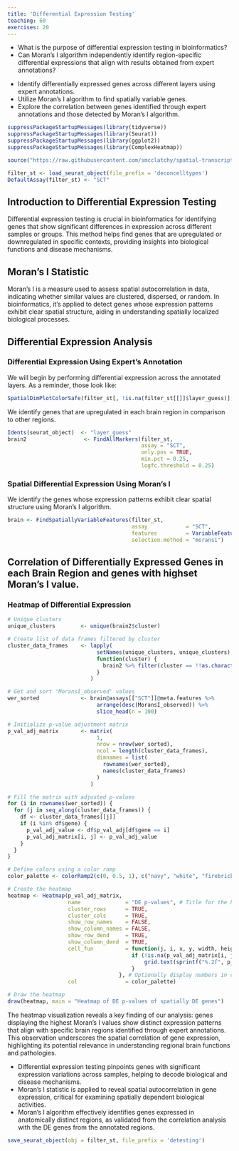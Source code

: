 ```yaml
---
title: 'Differential Expression Testing'
teaching: 60
exercises: 20
---
```


:::::::::::::::::::::::::::::::::::::: questions 

- What is the purpose of differential expression testing in bioinformatics?
- Can Moran's I algorithm independently identify region-specific differential expressions that align with results obtained from expert annotations?

::::::::::::::::::::::::::::::::::::::::::::::::

::::::::::::::::::::::::::::::::::::: objectives

- Identify differentially expressed genes across different layers using expert annotations.
- Utilize Moran's I algorithm to find spatially variable genes.
- Explore the correlation between genes identified through expert annotations and those detected by Moran's I algorithm.

::::::::::::::::::::::::::::::::::::::::::::::::

```r
suppressPackageStartupMessages(library(tidyverse))
suppressPackageStartupMessages(library(Seurat))
suppressPackageStartupMessages(library(ggplot2))
suppressPackageStartupMessages(library(ComplexHeatmap))

source("https://raw.githubusercontent.com/smcclatchy/spatial-transcriptomics/main/code/spatial_utils.R")

filter_st <- load_seurat_object(file_prefix = 'deconcelltypes')
DefaultAssay(filter_st) <- "SCT"
```

## Introduction to Differential Expression Testing

Differential expression testing is crucial in bioinformatics for identifying genes that show significant differences in expression across different samples or groups. 
This method helps find genes that are upregulated or downregulated in specific contexts, providing insights into biological functions and disease mechanisms.

## Moran's I Statistic

Moran's I is a measure used to assess spatial autocorrelation in data, indicating whether similar values are clustered, dispersed, or random. 
In bioinformatics, it's applied to detect genes whose expression patterns exhibit clear spatial structure, aiding in understanding spatially localized biological processes.

## Differential Expression Analysis

### Differential Expression Using Expert's Annotation

We will begin by performing differential expression across the annotated layers. 
As a reminder, those look like:

```r
SpatialDimPlotColorSafe(filter_st[, !is.na(filter_st[[]]$layer_guess)], "layer_guess") + labs(fill="Layer") 
```

We identify genes that are upregulated in each brain region in comparison to other regions.

```r
Idents(seurat_object)  <- "layer_guess"
brain2                  <- FindAllMarkers(filter_st, 
                                          assay = "SCT", 
                                          only.pos = TRUE, 
                                          min.pct = 0.25, 
                                          logfc.threshold = 0.25)

```

### Spatial Differential Expression Using Moran's I

We identify the genes whose expression patterns exhibit clear spatial structure using Moran's I algorithm.

```r
brain <- FindSpatiallyVariableFeatures(filter_st, 
                                       assay            = "SCT", 
                                       features         = VariableFeatures(filter_st)[1:1000], 
                                       selection.method = "moransi")
```

## Correlation of Differentially Expressed Genes in each Brain Region and genes with highset Moran's I value.

### Heatmap of Differential Expression

```r

# Unique clusters
unique_clusters        <- unique(brain2$cluster)

# Create list of data frames filtered by cluster
cluster_data_frames    <- lapply(
                            setNames(unique_clusters, unique_clusters), 
                            function(cluster) {
                              brain2 %>% filter(cluster == !!as.character(cluster))
                            }
                          )

# Get and sort 'MoransI_observed' values
wer_sorted             <- brain@assays[["SCT"]]@meta.features %>%
                            arrange(desc(MoransI_observed)) %>%
                            slice_head(n = 100)

# Initialize p-value adjustment matrix
p_val_adj_matrix       <- matrix(
                            1, 
                            nrow = nrow(wer_sorted), 
                            ncol = length(cluster_data_frames), 
                            dimnames = list(
                              rownames(wer_sorted), 
                              names(cluster_data_frames)
                            )
                          )

# Fill the matrix with adjusted p-values
for (i in rownames(wer_sorted)) {
  for (j in seq_along(cluster_data_frames)) {
    df <- cluster_data_frames[[j]]
    if (i %in% df$gene) {
      p_val_adj_value <- df$p_val_adj[df$gene == i]
      p_val_adj_matrix[i, j] <- p_val_adj_value
    }
  }
}

# Define colors using a color ramp
color_palette <- colorRamp2(c(0, 0.5, 1), c("navy", "white", "firebrick3"))

# Create the heatmap
heatmap <- Heatmap(p_val_adj_matrix,
                   name              = "DE p-values", # Title for the heatmap legend
                   cluster_rows      = TRUE, 
                   cluster_cols      = TRUE,
                   show_row_names    = FALSE, 
                   show_column_names = FALSE,
                   show_row_dend     = TRUE, 
                   show_column_dend  = TRUE,
                   cell_fun          = function(j, i, x, y, width, height, fill) {
                                       if (!is.na(p_val_adj_matrix[i, j])) {
                                           grid.text(sprintf("%.2f", p_val_adj_matrix[i, j]), x, y)
                                       }
                                   }, # Optionally display numbers in cells
                   col               = color_palette)

# Draw the heatmap
draw(heatmap, main = "Heatmap of DE p-values of spatially DE genes")

```

The heatmap visualization reveals a key finding of our analysis: genes displaying the highest Moran's I values show distinct expression patterns that align with specific brain regions identified through expert annotations. 
This observation underscores the spatial correlation of gene expression, highlighting its potential relevance in understanding regional brain functions and pathologies.

:::::::::::::::::::::::::::::::::: keypoints

- Differential expression testing pinpoints genes with significant expression variations across samples, helping to decode biological and disease mechanisms. 
- Moran's I statistic is applied to reveal spatial autocorrelation in gene expression, critical for examining spatially dependent biological activities.
- Moran's I algorithm effectively identifies genes expressed in anatomically distinct regions, as validated from the correlation analysis with the DE genes from the annotated regions.

:::::::::::::::::::::::::::::::::::::::::::::

```r
save_seurat_object(obj = filter_st, file_prefix = 'detesting')
```

